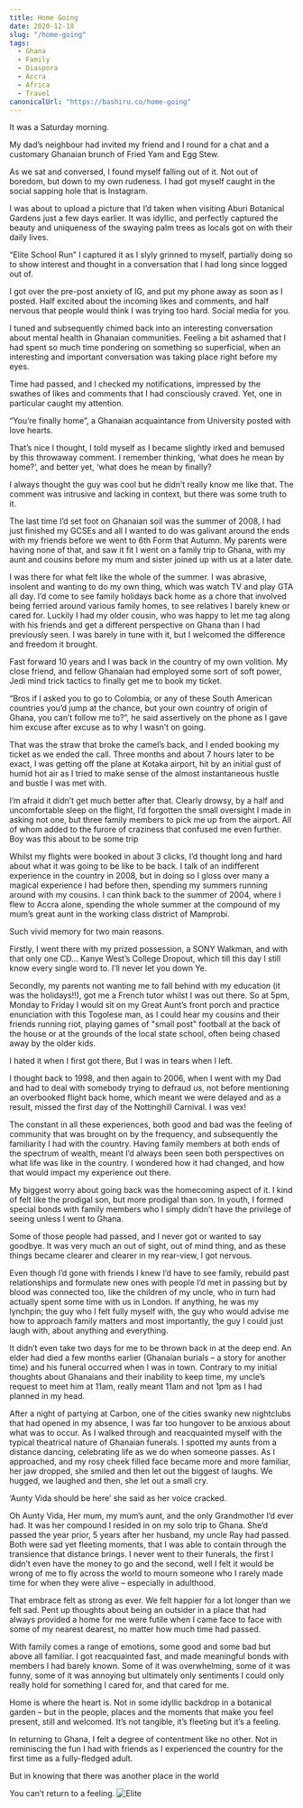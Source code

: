 ```yaml
---
title: Home Going
date: 2020-12-18
slug: "/home-going"
tags:
  - Ghana
  - Family
  - Diaspora
  - Accra
  - Africa
  - Travel
canonicalUrl: "https://bashiru.co/home-going"
---
```


It was a Saturday morning.

My dad’s neighbour had invited my friend and I round for a chat and a customary Ghanaian brunch of Fried Yam and Egg Stew.

As we sat and conversed, I found myself falling out of it. Not out of boredom, but down to my own rudeness. I had got myself caught in the social sapping hole that is Instagram.

I was about to upload a picture that I’d taken when visiting Aburi Botanical Gardens just a few days earlier. It was idyllic, and perfectly captured the beauty and uniqueness of the swaying palm trees as locals got on with their daily lives.

“Elite School Run” I captured it as I slyly grinned to myself, partially doing so to show interest and thought in a conversation that I had long since logged out of.

I got over the pre-post anxiety of IG, and put my phone away as soon as I posted. Half excited about the incoming likes and comments, and half nervous that people would think I was trying too hard. Social media for you.

I tuned and subsequently chimed back into an interesting conversation about mental health in Ghanaian communities. Feeling a bit ashamed that I had spent so much time pondering on something so superficial, when an interesting and important conversation was taking place right before my eyes.

Time had passed, and I checked my notifications, impressed by the swathes of likes and comments that I had consciously craved. Yet, one in particular caught my attention.

“You’re finally home”, a Ghanaian acquaintance from University posted with love hearts.

That’s nice I thought, I told myself as I became slightly irked and bemused by this throwaway comment. I remember thinking, ‘what does he mean by home?’, and better yet, ‘what does he mean by finally?

I always thought the guy was cool but he didn’t really know me like that. The comment was intrusive and lacking in context, but there was some truth to it.

The last time I’d set foot on Ghanaian soil was the summer of 2008, I had just finished my GCSEs and all I wanted to do was galivant around the ends with my friends before we went to 6th Form that Autumn. My parents were having none of that, and saw it fit I went on a family trip to Ghana, with my aunt and cousins before my mum and sister joined up with us at a later date.

I was there for what felt like the whole of the summer. I was abrasive, insolent and wanting to do my own thing, which was watch TV and play GTA all day. I’d come to see family holidays back home as a chore that involved being ferried around various family homes, to see relatives I barely knew or cared for. Luckily I had my older cousin, who was happy to let me tag along with his friends and get a different perspective on Ghana than I had previously seen. I was barely in tune with it, but I welcomed the difference and freedom it brought.

Fast forward 10 years and I was back in the country of my own volition. My close friend, and fellow Ghanaian had employed some sort of soft power, Jedi mind trick tactics to finally get me to book my ticket.

“Bros if I asked you to go to Colombia, or any of these South American countries you’d jump at the chance, but your own country of origin of Ghana, you can’t follow me to?”, he said assertively on the phone as I gave him excuse after excuse as to why I wasn’t on going.

That was the straw that broke the camel’s back, and I ended booking my ticket as we ended the call. Three months and about 7 hours later to be exact, I was getting off the plane at Kotaka airport, hit by an initial gust of humid hot air as I tried to make sense of the almost instantaneous hustle and bustle I was met with.

I’m afraid it didn’t get much better after that. Clearly drowsy, by a half and uncomfortable sleep on the flight, I’d forgotten the small oversight I made in asking not one, but three family members to pick me up from the airport. All of whom added to the furore of craziness that confused me even further. Boy was this about to be some trip

Whilst my flights were booked in about 3 clicks, I’d thought long and hard about what it was going to be like to be back. I talk of an indifferent experience in the country in 2008, but in doing so I gloss over many a magical experience I had before then, spending my summers running around with my cousins. I can think back to the summer of 2004, where I flew to Accra alone, spending the whole summer at the compound of my mum’s great aunt in the working class district of Mamprobi.

Such vivid memory for two main reasons.

Firstly, I went there with my prized possession, a SONY Walkman, and with that only one CD… Kanye West’s College Dropout, which till this day I still know every single word to. I’ll never let you down Ye.

Secondly, my parents not wanting me to fall behind with my education (it was the holidays!!), got me a French tutor whilst I was out there. So at 5pm, Monday to Friday I would sit on my Great Aunt’s front porch and practice enunciation with this Togolese man, as I could hear my cousins and their friends running riot, playing games of "small post" football at the back of the house or at the grounds of the local state school, often being chased away by the older kids.

I hated it when I first got there, But I was in tears when I left.

I thought back to 1998, and then again to 2006, when I went with my Dad and had to deal with somebody trying to defraud us, not before mentioning an overbooked flight back home, which meant we were delayed and as a result, missed the first day of the Nottinghill Carnival. I was vex!

The constant in all these experiences, both good and bad was the feeling of community that was brought on by the frequency, and subsequently the familiarity I had with the country. Having family members at both ends of the spectrum of wealth, meant I’d always been seen both perspectives on what life was like in the country. I wondered how it had changed, and how that would impact my experience out there.

My biggest worry about going back was the homecoming aspect of it. I kind of felt like the prodigal son, but more prodigal than son. In youth, I formed special bonds with family members who I simply didn’t have the privilege of seeing unless I went to Ghana.

Some of those people had passed, and I never got or wanted to say goodbye. It was very much an out of sight, out of mind thing, and as these things became clearer and clearer in my rear-view, I got nervous.

Even though I’d gone with friends I knew I’d have to see family, rebuild past relationships and formulate new ones with people I’d met in passing but by blood was connected too, like the children of my uncle, who in turn had actually spent some time with us in London. If anything, he was my lynchpin; the guy who I felt fully myself with, the guy who would advise me how to approach family matters and most importantly, the guy I could just laugh with, about anything and everything.

It didn’t even take two days for me to be thrown back in at the deep end. An elder had died a few months earlier (Ghanaian burials – a story for another time) and his funeral occurred when I was in town. Contrary to my initial thoughts about Ghanaians and their inability to keep time, my uncle’s request to meet him at 11am, really meant 11am and not 1pm as I had planned in my head.

After a night of partying at Carbon, one of the cities swanky new nightclubs that had opened in my absence, I was far too hungover to be anxious about what was to occur. As I walked through and reacquainted myself with the typical theatrical nature of Ghanaian funerals. I spotted my aunts from a distance dancing, celebrating life as we do when someone passes. As I approached, and my rosy cheek filled face became more and more familiar, her jaw dropped, she smiled and then let out the biggest of laughs. We hugged, we laughed and then, she let out a small cry.

‘Aunty Vida should be here’ she said as her voice cracked.

Oh Aunty Vida, Her mum, my mum’s aunt, and the only Grandmother I’d ever had. It was her compound I resided in on my solo trip to Ghana. She’d passed the year prior, 5 years after her husband, my uncle Ray had passed. Both were sad yet fleeting moments, that I was able to contain through the transience that distance brings. I never went to their funerals, the first I didn’t even have the money to go and the second, well I felt it would be wrong of me to fly across the world to mourn someone who I rarely made time for when they were alive – especially in adulthood.

That embrace felt as strong as ever. We felt happier for a lot longer than we felt sad. Pent up thoughts about being an outsider in a place that had always provided a home for me were futile when I came face to face with some of my nearest dearest, no matter how much time had passed.

With family comes a range of emotions, some good and some bad but above all familiar. I got reacquainted fast, and made meaningful bonds with members I had barely known. Some of it was overwhelming, some of it was funny, some of it was annoying but ultimately only sentiments I could only really hold for something I cared for, and that cared for me.

Home is where the heart is. Not in some idyllic backdrop in a botanical garden – but in the people, places and the moments that make you feel present, still and welcomed. It’s not tangible, it’s fleeting but it’s a feeling.

In returning to Ghana, I felt a degree of contentment like no other. Not in reminiscing the fun I had with friends as I experienced the country for the first time as a fully-fledged adult.

But in knowing that there was another place in the world

You can’t return to a feeling.
![Elite](./elite-school-run.jpg)
